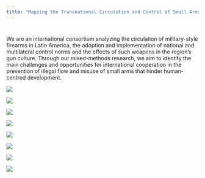 ```yaml
---
title: "Mapping the Transnational Circulation and Control of Small Arms in Latin America"
---
```


# 

::: {#project}
We are an international consortium analyzing the circulation of military-style firearms in Latin America, the adoption and implementation of national and multilateral control norms and the effects of such weapons in the region’s gun culture. Through our mixed-methods research, we aim to identify the main challenges and opportunities for international cooperation in the prevention of illegal flow and misuse of small arms that hinder human-centred development.
:::

::: {#institutions}
<a href="https://www.graduateinstitute.ch/ccdp" target="_blank"> ![](images/institutions/01_graduate_institute.png){.institution fig-alt="Geneva Graduate Institute"} </a>

<a href="https://www.smallarmssurvey.org/" target="_blank"> ![](images/institutions/02_sas.png){.institution fig-alt="Small Arms Survey"} </a>

<a href="https://www.iri.puc-rio.br/en/home-eng/" target="_blank"> ![](images/institutions/03_puc_iri.png){.institution fig-alt="Pontifical Catholic University of Rio de Janeiro (PUC-Rio)"} </a>

<a href="https://laboratoriodehumanidadesdigitais.usuarios.rdc.puc-rio.br" target="_blank"> ![](images/institutions/04_puc_hd.png){.institution fig-alt=""} </a>

<a href="https://soudapaz.org/" target="_blank"> ![](images/Institutions/04_sou_paz.png){.institution fig-alt="Instituto Sou da Paz" style='max-height:3.5rem'} </a>

<a href="https://www.cerac.org.co/es" target="_blank"> ![](images/institutions/05_cerac.png){.institution fig-alt="Centro de Recursos para el Análisis de Conflictos (CERAC)"} </a>

<a href="https://www.oas.org/en/" target="_blank"> ![](images/institutions/06_oas.png){.institution fig-alt="Organization of American States (OAS)"} </a>
:::

![](images/ChatGPT%20Image%20Jun%206,%202025,%2003_51_19%20PM.png){.img-background}
